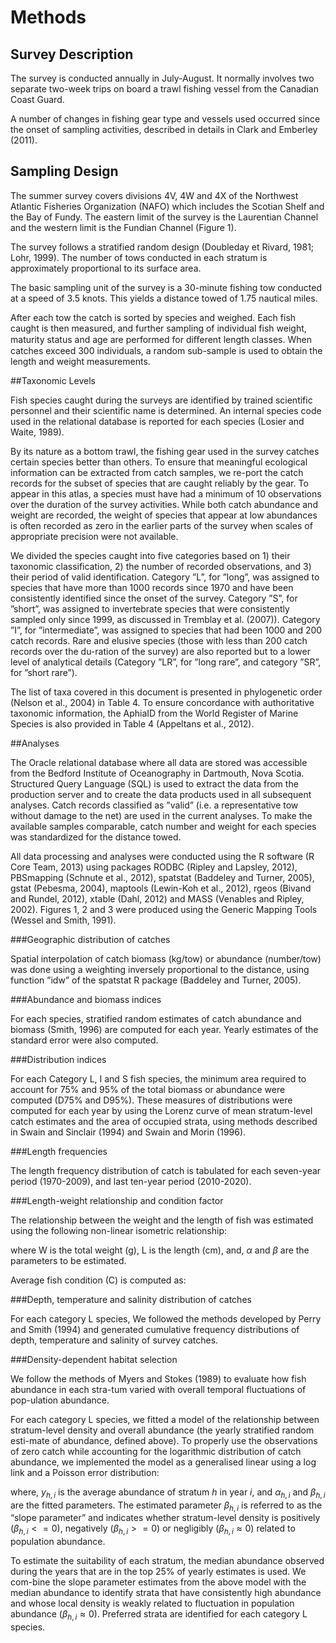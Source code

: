# Methods
## Survey Description
The survey is conducted annually in July-August. It normally involves two separate two-week trips on board a trawl fishing vessel from the Canadian Coast Guard.

A number of changes in fishing gear type and vessels used occurred since the onset of sampling activities, described in details in Clark and Emberley (2011).

## Sampling Design
The summer survey covers divisions 4V, 4W and 4X of the Northwest Atlantic Fisheries Organization (NAFO) which includes the Scotian Shelf and the Bay of Fundy. The eastern limit of the survey is the Laurentian Channel and the western limit is the Fundian Channel (Figure 1).

The survey follows a stratified random design (Doubleday et Rivard, 1981; Lohr, 1999). The number of tows conducted in each stratum is approximately proportional to its surface area.

The basic sampling unit of the survey is a 30-minute fishing tow conducted at a speed of 3.5 knots. This yields a distance towed of 1.75 nautical miles.

After each tow the catch is sorted by species and weighed. Each fish caught is then measured, and further sampling of individual fish weight, maturity status and age are performed for diﬀerent length classes. When catches exceed 300 individuals, a random sub-sample is used to obtain the length and weight measurements.

##Taxonomic Levels

Fish species caught during the surveys are identified by trained scientific personnel and their scientific name is determined. An internal species code used in the relational database is reported for each species (Losier and Waite, 1989).

By its nature as a bottom trawl, the fishing gear used in the survey catches certain species better than others. To ensure that meaningful ecological information can be extracted from catch samples, we re-port the catch records for the subset of species that are caught reliably by the gear. To appear in this atlas, a species must have had a minimum of 10 observations over the duration of the survey activities. While both catch abundance and weight are recorded, the weight of species that appear at low abundances is often recorded as zero in the earlier parts of the survey when scales of appropriate precision were not available.

We divided the species caught into five categories based on 1) their taxonomic classification, 2) the number of recorded observations, and 3) their period of valid identification. Category ”L”, for ”long”, was assigned to species that have more than 1000 records since 1970 and have been consistently identified since the onset of the survey. Category ”S”, for ”short”, was assigned to invertebrate species that were consistently sampled only since 1999, as discussed in Tremblay et al. (2007)). Category ”I”, for ”intermediate”, was assigned to species that had been 1000 and 200 catch records. Rare and elusive species (those with less than 200 catch records over the du-ration of the survey) are also reported but to a lower level of analytical details (Category ”LR”, for ”long rare”, and category ”SR”, for ”short rare”).

The list of taxa covered in this document is presented in phylogenetic order (Nelson et al., 2004) in Table 4. To ensure concordance with authoritative taxonomic information, the AphiaID from the World Register of Marine Species is also provided in Table 4 (Appeltans et al., 2012).

##Analyses

The Oracle relational database where all data are stored was accessible from the Bedford Institute of Oceanography in Dartmouth, Nova Scotia. Structured Query Language (SQL) is used to extract the data from the production server and to create the data products used in all subsequent analyses. Catch records classified as ”valid” (i.e. a representative tow without damage to the net) are used in the current analyses. To make the available samples comparable, catch number and weight for each species was standardized for the distance towed.

All data processing and analyses were conducted using the R software (R Core Team, 2013) using packages RODBC (Ripley and Lapsley, 2012), PBSmapping (Schnute et al., 2012), spatstat (Baddeley and Turner, 2005), gstat (Pebesma, 2004), maptools (Lewin-Koh et al., 2012), rgeos (Bivand and Rundel, 2012), xtable (Dahl, 2012) and MASS (Venables and Ripley, 2002). Figures 1, 2 and 3 were produced using the Generic Mapping Tools (Wessel and Smith, 1991).

###Geographic distribution of catches

Spatial interpolation of catch biomass (kg/tow) or abundance (number/tow) was done using a weighting inversely proportional to the distance, using function ”idw” of the spatstat R package (Baddeley and Turner, 2005).

###Abundance and biomass indices

For each species, stratified random estimates of catch abundance and biomass (Smith, 1996) are computed for each year. Yearly estimates of the standard error were also computed.

###Distribution indices

For each Category L, I and S fish species, the minimum area required to account for 75% and 95% of the total biomass or abundance were computed (D75% and D95%). These measures of distributions were computed for each year by using the Lorenz curve of mean stratum-level catch estimates and the area of occupied strata, using methods described in Swain and Sinclair (1994) and Swain and Morin (1996).

###Length frequencies

The length frequency distribution of catch is tabulated for each seven-year period (1970-2009), and last ten-year period (2010-2020).

###Length-weight relationship and condition factor

The relationship between the weight and the length of fish was estimated using the following non-linear isometric relationship:

\begin{eqnarray*}\label{eqLengthWeight}
W = \alpha L ^\beta  
\\
\end{eqnarray*}

where W is the total weight (g), L is the length (cm), and, $\alpha$ and $\beta$ are the parameters to be estimated. 

Average fish condition (C) is computed as:

\begin{eqnarray*}\label{eqCondition}
C = \frac{W}{\alpha L ^\beta}  
\\
\end{eqnarray*}

###Depth, temperature and salinity distribution of catches

For each category L species, We followed the methods developed by Perry and Smith (1994) and generated cumulative frequency distributions of depth, temperature and salinity of survey catches.

###Density-dependent habitat selection

We follow the methods of Myers and Stokes (1989) to evaluate how fish abundance in each stra-tum varied with overall temporal fluctuations of pop-ulation abundance.

For each category L species, we fitted a model of the relationship between stratum-level density and overall abundance (the yearly stratified random esti-mate of abundance, defined above). To properly use the observations of zero catch while accounting for the logarithmic distribution of catch abundance, we implemented the model as a generalised linear using a log link and a Poisson error distribution:

\begin{eqnarray*}\label{eqHabitat Selection}
Y_{h,i} = \alpha_{h} Y_{i}^{\beta_h}
\\
\end{eqnarray*}

where, $y_{h,i}$ is the average abundance of stratum $h$ in year $i$, and $\alpha_{h,i}$ and  $\beta_{h,i}$ are the fitted parameters. The estimated parameter $\beta_{h,i}$ is referred to as the "slope parameter" and indicates whether stratum-level density is positively ($\beta_{h,i} <= 0$), negatively ($\beta_{h,i} >= 0$) or negligibly ($\beta_{h,i} \approx 0$) related to population abundance.

To estimate the suitability of each stratum, the median abundance observed during the years that are in the top 25% of yearly estimates is used. We com-bine the slope parameter estimates from the above model with the median abundance to identify strata that have consistently high abundance and whose local density is weakly related to fluctuation in population abundance ($\beta_{h,i} \approx 0$). Preferred strata are identified for each category L species.